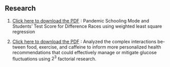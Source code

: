 ## Research 

1. [Click here to download the PDF](/Econ Final Research Paper (1).pdf) : Pandemic Schooling Mode and Students' Test Score for Difference Races using weighted least square regression


2. [Click here to download the PDF](/Stats_101b_Final_project.pdf) : Analyzed the complex interactions be-
tween food, exercise, and caffeine to inform more personalized health recommendations that could
effectively manage or mitigate glucose fluctuations using $2^3$ factorial research.  

